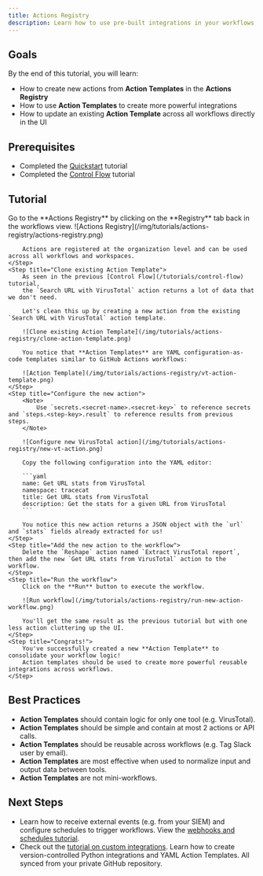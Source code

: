 ```yaml
---
title: Actions Registry
description: Learn how to use pre-built integrations in your workflows.
---
```


## Goals

By the end of this tutorial, you will learn:

- How to create new actions from **Action Templates** in the **Actions Registry**
- How to use **Action Templates** to create more powerful integrations
- How to update an existing **Action Template** across all workflows directly in the UI

## Prerequisites

- Completed the [Quickstart](/tutorials/quickstart) tutorial
- Completed the [Control Flow](/tutorials/control-flow) tutorial

## Tutorial

<Steps>
    <Step title="Check out the Actions Registry">
        Go to the **Actions Registry** by clicking on the **Registry** tab back in the workflows view.
        ![Actions Registry](/img/tutorials/actions-registry/actions-registry.png)

        Actions are registered at the organization level and can be used across all workflows and workspaces.
    </Step>
    <Step title="Clone existing Action Template">
        As seen in the previous [Control Flow](/tutorials/control-flow) tutorial,
        the `Search URL with VirusTotal` action returns a lot of data that we don't need.

        Let's clean this up by creating a new action from the existing `Search URL with VirusTotal` action template.

        ![Clone existing Action Template](/img/tutorials/actions-registry/clone-action-template.png)

        You notice that **Action Templates** are YAML configuration-as-code templates similar to GitHub Actions workflows:

        ![Action Template](/img/tutorials/actions-registry/vt-action-template.png)
    </Step>
    <Step title="Configure the new action">
        <Note>
            Use `secrets.<secret-name>.<secret-key>` to reference secrets and `steps.<step-key>.result` to reference results from previous steps.
        </Note>

        ![Configure new VirusTotal action](/img/tutorials/actions-registry/new-vt-action.png)

        Copy the following configuration into the YAML editor:

        ```yaml
        name: Get URL stats from VirusTotal
        namespace: tracecat
        title: Get URL stats from VirusTotal
        description: Get the stats for a given URL from VirusTotal
        ```

        You notice this new action returns a JSON object with the `url` and `stats` fields already extracted for us!
    </Step>
    <Step title="Add the new action to the workflow">
        Delete the `Reshape` action named `Extract VirusTotal report`, then add the new `Get URL stats from VirusTotal` action to the workflow.
    </Step>
    <Step title="Run the workflow">
        Click on the **Run** button to execute the workflow.

        ![Run workflow](/img/tutorials/actions-registry/run-new-action-workflow.png)

        You'll get the same result as the previous tutorial but with one less action cluttering up the UI.
    </Step>
    <Step title="Congrats!">
        You've successfully created a new **Action Template** to consolidate your workflow logic!
        Action templates should be used to create more powerful reusable integrations across workflows.
    </Step>
</Steps>

## Best Practices

- **Action Templates** should contain logic for only one tool (e.g. VirusTotal).
- **Action Templates** should be simple and contain at most 2 actions or API calls.
- **Action Templates** should be reusable across workflows (e.g. Tag Slack user by email).
- **Action Templates** are most effective when used to normalize input and output data between tools.
- **Action Templates** are not mini-workflows.


## Next Steps

- Learn how to receive external events (e.g. from your SIEM) and configure schedules to trigger workflows. View the [webhooks and schedules tutorial](/tutorials/triggers).
- Check out the [tutorial on custom integrations](/tutorials/custom-integrations). Learn how to create version-controlled Python integrations and YAML Action Templates. All synced from your private GitHub repository.
